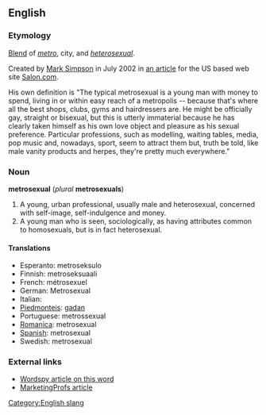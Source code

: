 ==English==
===Etymology===
[[Blend]] of ''[[metro]]'', city, and ''[[heterosexual]]''.

Created by [http://www.marksimpson.com/pages/journalism/metrodaddyspeaks.html Mark Simpson] in July 2002 in [http://www.salon.com/ent/feature/2002/07/22/metrosexual/ an article] for the US based web site [http://www.salon.com/ Salon.com].

His own definition is "The typical metrosexual is a young man with money to spend, living in or within easy reach of a metropolis -- because that's where all the best shops, clubs, gyms and hairdressers are. He might be officially gay, straight or bisexual, but this is utterly immaterial because he has clearly taken himself as his own love object and pleasure as his sexual preference. Particular professions, such as modelling, waiting tables, media, pop music and, nowadays, sport, seem to attract them but, truth be told, like male vanity products and herpes, they're pretty much everywhere."

===Noun===
'''metrosexual''' (''plural'' '''metrosexuals''')
<!-- what is this? [[de:Metrosexualität]] -->

# A young, urban professional, usually male and heterosexual, concerned with self-image, self-indulgence and money.<!--  Might be considered gay for these attributes but generally is not.-->
# A young man who is seen, sociologically, as having attributes common to homosexuals, but is in fact heterosexual.

====Translations====
*Esperanto: metroseksulo
*Finnish: metroseksuaali
*French: m&eacute;trosexuel
*German: Metrosexual
*Italian: <!-- [[vitellone]] ''m'' This doesn't seem to be correct: see my comment on the discussion page - Paul G -->
*[[Piedmonteis]]: [[gadan]]
*Portuguese: metrossexual
*[[Romanica]]: metrosexual
*[[Spanish]]: metrosexual
*Swedish: metrosexual

===External links===
*[http://www.wordspy.com/words/metrosexual.asp Wordspy article on this word]
*[http://www.marketingprofs.com/3/mccasland9.asp MarketingProfs article]

[[Category:English slang]]